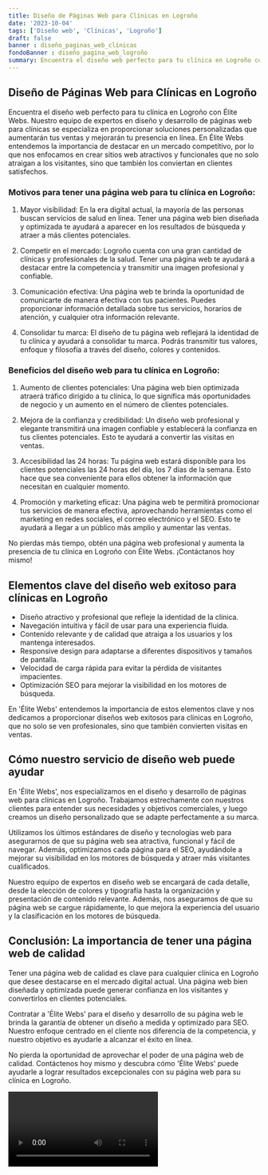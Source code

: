 ```yaml
---
title: Diseño de Páginas Web para Clínicas en Logroño
date: '2023-10-04'
tags: ['Diseño web', 'Clínicas', 'Logroño']
draft: false
banner : diseño_paginas_web_clínicas
fondoBanner : diseño_pagina_web_logroño
summary: Encuentra el diseño web perfecto para tu clínica en Logroño con Élite Webs. Nuestro equipo de expertos en diseño y desarrollo de páginas web para clínicas se especializa en proporcionar soluciones personalizadas que aumentarán tus ventas y mejorarán tu presencia en línea. En Élite Webs entendemos la importancia de destacar en un mercado competitivo, por lo que nos enfocamos en crear sitios web atractivos y funcionales que no solo atraigan a los visitantes, sino que también los conviertan en clientes satisfechos.
---
```


## Diseño de Páginas Web para Clínicas en Logroño

Encuentra el diseño web perfecto para tu clínica en Logroño con Élite Webs. Nuestro equipo de expertos en diseño y desarrollo de páginas web para clínicas se especializa en proporcionar soluciones personalizadas que aumentarán tus ventas y mejorarán tu presencia en línea. En Élite Webs entendemos la importancia de destacar en un mercado competitivo, por lo que nos enfocamos en crear sitios web atractivos y funcionales que no solo atraigan a los visitantes, sino que también los conviertan en clientes satisfechos.

### Motivos para tener una página web para tu clínica en Logroño:

1. Mayor visibilidad: En la era digital actual, la mayoría de las personas buscan servicios de salud en línea. Tener una página web bien diseñada y optimizada te ayudará a aparecer en los resultados de búsqueda y atraer a más clientes potenciales.

2. Competir en el mercado: Logroño cuenta con una gran cantidad de clínicas y profesionales de la salud. Tener una página web te ayudará a destacar entre la competencia y transmitir una imagen profesional y confiable.

3. Comunicación efectiva: Una página web te brinda la oportunidad de comunicarte de manera efectiva con tus pacientes. Puedes proporcionar información detallada sobre tus servicios, horarios de atención, y cualquier otra información relevante.

4. Consolidar tu marca: El diseño de tu página web reflejará la identidad de tu clínica y ayudará a consolidar tu marca. Podrás transmitir tus valores, enfoque y filosofía a través del diseño, colores y contenidos.

### Beneficios del diseño web para tu clínica en Logroño:

1. Aumento de clientes potenciales: Una página web bien optimizada atraerá tráfico dirigido a tu clínica, lo que significa más oportunidades de negocio y un aumento en el número de clientes potenciales.

2. Mejora de la confianza y credibilidad: Un diseño web profesional y elegante transmitirá una imagen confiable y establecerá la confianza en tus clientes potenciales. Esto te ayudará a convertir las visitas en ventas.

3. Accesibilidad las 24 horas: Tu página web estará disponible para los clientes potenciales las 24 horas del día, los 7 días de la semana. Esto hace que sea conveniente para ellos obtener la información que necesitan en cualquier momento.

4. Promoción y marketing eficaz: Una página web te permitirá promocionar tus servicios de manera efectiva, aprovechando herramientas como el marketing en redes sociales, el correo electrónico y el SEO. Esto te ayudará a llegar a un público más amplio y aumentar las ventas.

No pierdas más tiempo, obtén una página web profesional y aumenta la presencia de tu clínica en Logroño con Élite Webs. ¡Contáctanos hoy mismo!

<GifSeo />

<Cta />

## Elementos clave del diseño web exitoso para clínicas en Logroño

- Diseño atractivo y profesional que refleje la identidad de la clínica.
- Navegación intuitiva y fácil de usar para una experiencia fluida.
- Contenido relevante y de calidad que atraiga a los usuarios y los mantenga interesados.
- Responsive design para adaptarse a diferentes dispositivos y tamaños de pantalla.
- Velocidad de carga rápida para evitar la pérdida de visitantes impacientes.
- Optimización SEO para mejorar la visibilidad en los motores de búsqueda.

En 'Élite Webs' entendemos la importancia de estos elementos clave y nos dedicamos a proporcionar diseños web exitosos para clínicas en Logroño, que no solo se ven profesionales, sino que también convierten visitas en ventas.

## Cómo nuestro servicio de diseño web puede ayudar

En 'Élite Webs', nos especializamos en el diseño y desarrollo de páginas web para clínicas en Logroño. Trabajamos estrechamente con nuestros clientes para entender sus necesidades y objetivos comerciales, y luego creamos un diseño personalizado que se adapte perfectamente a su marca.

Utilizamos los últimos estándares de diseño y tecnologías web para asegurarnos de que su página web sea atractiva, funcional y fácil de navegar. Además, optimizamos cada página para el SEO, ayudándole a mejorar su visibilidad en los motores de búsqueda y atraer más visitantes cualificados.

Nuestro equipo de expertos en diseño web se encargará de cada detalle, desde la elección de colores y tipografía hasta la organización y presentación de contenido relevante. Además, nos aseguramos de que su página web se cargue rápidamente, lo que mejora la experiencia del usuario y la clasificación en los motores de búsqueda.

## Conclusión: La importancia de tener una página web de calidad

Tener una página web de calidad es clave para cualquier clínica en Logroño que desee destacarse en el mercado digital actual. Una página web bien diseñada y optimizada puede generar confianza en los visitantes y convertirlos en clientes potenciales.

Contratar a 'Élite Webs' para el diseño y desarrollo de su página web le brinda la garantía de obtener un diseño a medida y optimizado para SEO. Nuestro enfoque centrado en el cliente nos diferencia de la competencia, y nuestro objetivo es ayudarle a alcanzar el éxito en línea.

No pierda la oportunidad de aprovechar el poder de una página web de calidad. Contáctenos hoy mismo y descubra cómo 'Élite Webs' puede ayudarle a lograr resultados excepcionales con su página web para su clínica en Logroño.

<Video />

<CtaBot job='Clínicas' city='Logroño'/>

<Gmaps query='Logroño+españa+maps' />